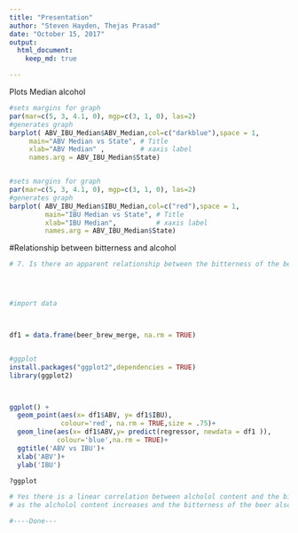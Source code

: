 ```yaml
---
title: "Presentation"
author: "Steven Hayden, Thejas Prasad"
date: "October 15, 2017"
output: 
  html_document:
    keep_md: true

---
```

Plots Median alcohol 
```r

#sets margins for graph
par(mar=c(5, 3, 4.1, 0), mgp=c(3, 1, 0), las=2)
#generates graph
barplot( ABV_IBU_Median$ABV_Median,col=c("darkblue"),space = 1,
     main="ABV Median vs State", # Title
     xlab="ABV Median" ,         # xaxis label 
     names.arg = ABV_IBU_Median$State) 


#sets margins for graph
par(mar=c(5, 3, 4.1, 0), mgp=c(3, 1, 0), las=2)
#generates graph
barplot( ABV_IBU_Median$IBU_Median,col=c("red"),space = 1,
         main="IBU Median vs State", # Title
         xlab="IBU Median",          # xaxis label 
         names.arg = ABV_IBU_Median$State)

```

#Relationship between bitterness and alcohol
```r
# 7. Is there an apparent relationship between the bitterness of the beer and its alcoholic




#import data



df1 = data.frame(beer_brew_merge, na.rm = TRUE)


#ggplot
install.packages("ggplot2",dependencies = TRUE)
library(ggplot2)



ggplot() +
  geom_point(aes(x= df1$ABV, y= df1$IBU),
             colour='red', na.rm = TRUE,size = .75)+
  geom_line(aes(x= df1$ABV,y= predict(regressor, newdata = df1 )),
            colour='blue',na.rm = TRUE)+
  ggtitle('ABV vs IBU')+
  xlab('ABV')+
  ylab('IBU')

?ggplot

# Yes there is a linear correlation between alcholol content and the bitterness of the beer
# as the alcholol content increases and the bitterness of the beer also increases.

#----Done---

```

